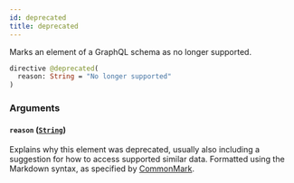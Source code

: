 ```yaml
---
id: deprecated
title: deprecated
---
```



Marks an element of a GraphQL schema as no longer supported.


```graphql
directive @deprecated(
  reason: String = "No longer supported"
)
```


### Arguments

#### `reason` ([`String`](/docs/GraphQL/scalars/string))

Explains why this element was deprecated, usually also including a suggestion for how to access supported similar data. Formatted using the Markdown syntax, as specified by [CommonMark](https://commonmark.org/).





